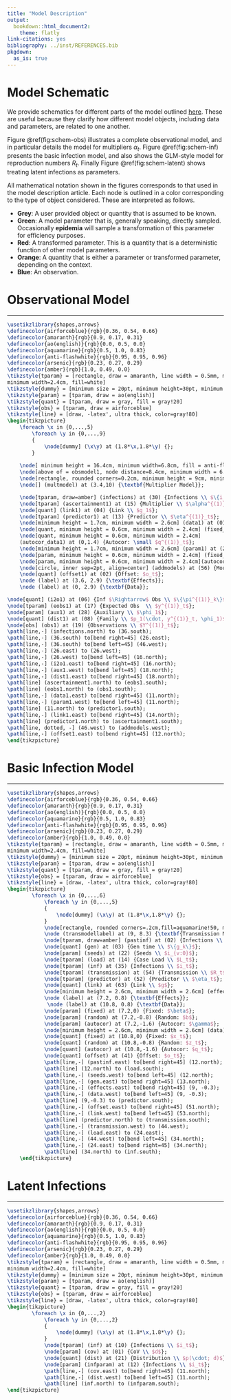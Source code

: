 ```yaml
---
title: "Model Description"
output:
  bookdown::html_document2:
    theme: flatly
link-citations: yes
bibliography: ../inst/REFERENCES.bib
pkgdown:
  as_is: true
---
```


<style>
.contents .page-header {
    display: none;
}
</style>

<div class = "article_container">

# Model Schematic {#sec:modelschematic}

We provide schematics for different parts of the model outlined [here](model-description.html). These are useful because they clarify how different 
model objects, including data and parameters, are related to one another. 

Figure \@ref(fig:schem-obs) illustrates a complete observational model, and in particular details the model for multipliers $\alpha_t$. Figure \@ref(fig:schem-inf) presents 
the basic infection model, and also shows the GLM-style model for reproduction 
numbers $R_t$. Finally Figure \@ref(fig:schem-latent) shows treating latent infections as parameters.

All mathematical notation shown in the figures corresponds to that used in the model description article. Each node is outlined in a color corresponding to the type of object considered. These are interpreted as follows.

 - **Grey**: A user provided object or quantity that is assumed to be known.
 - **Green**: A model parameter that is, generally speaking, directly sampled. Occasionally **epidemia** will sample a transformation of this parameter for efficiency 
 purposes.
 - **Red**: A transformed parameter. This is a quantity that is a deterministic 
 function of other model parameters.
  - **Orange**: A quantity that is either a parameter or transformed parameter, depending on the context.
 - **Blue**: An observation. 
 
# Observational Model
<hr>

```tikz
\usetikzlibrary{shapes,arrows}
\definecolor{airforceblue}{rgb}{0.36, 0.54, 0.66}
\definecolor{amaranth}{rgb}{0.9, 0.17, 0.31}
\definecolor{ao(english)}{rgb}{0.0, 0.5, 0.0}
\definecolor{aquamarine}{rgb}{0.5, 1.0, 0.83}
\definecolor{anti-flashwhite}{rgb}{0.95, 0.95, 0.96}
\definecolor{arsenic}{rgb}{0.23, 0.27, 0.29}
\definecolor{amber}{rgb}{1.0, 0.49, 0.0}
\tikzstyle{tparam} = [rectangle, draw = amaranth, line width = 0.5mm, minimum size = 20pt, inner sep=5pt, align = center, rounded corners=.2cm, 
minimum width=2.4cm, fill=white]
\tikzstyle{dummy} = [minimum size = 20pt, minimum height=30pt, minimum width=2.4cm]
\tikzstyle{param} = [tparam, draw = ao(english)]
\tikzstyle{quant} = [tparam, draw = gray, fill = gray!20]
\tikzstyle{obs} = [tparam, draw = airforceblue]
\tikzstyle{line} = [draw, -latex', ultra thick, color=gray!80]
\begin{tikzpicture}
    \foreach \x in {0,...,5}
        \foreach \y in {0,...,9}
        {
            \node[dummy] (\x\y) at (1.8*\x,1.8*\y) {};
        }
        
    \node[ minimum height = 16.4cm, minimum width=6.8cm, fill = anti-flashwhite!50] at (1.8, 8.8) (obsmodel1) {};
    \node[above of = obsmodel1, node distance=8.4cm, minimum width = 6.8cm, minimum height = 0.6cm, fill=arsenic, text=white] (obs1lab) {First Observation Model};
    \node[rectangle, rounded corners=0.2cm, minimum height = 9cm, minimum width = 6.4cm, fill=aquamarine!50] (multmodel) at (1.8,5.25) {};
    \node[] (multmodel) at (3.4,10) {\textbf{Multiplier Model}};

    \node[tparam, draw=amber] (infections) at (30) {Infections \\ $\{i_s, s <t\}$};
    \node[tparam] (ascertainment1) at (15) {Multiplier \\ $\alpha^{(1)}_t$};
    \node[quant] (link1) at (04) {Link \\ $g_1$};
    \node[tparam] (predictor1) at (13) {Predictor \\ $\eta^{(1)}_t$};
    \node[minimum height = 1.7cm, minimum width = 2.6cm] (data1) at (01) {};
    \node[quant, minimum height = 0.6cm, minimum width = 2.4cm] (fixed_data1) at (0,2.2) {Fixed: \small $x^{(1)}_t$};
    \node[quant, minimum height = 0.6cm, minimum width = 2.4cm]
    (autocor_data1) at (0,1.4) {Autocor: \small $q^{(1)}_t$};
    \node[minimum height = 1.7cm, minimum width = 2.6cm] (param1) at (21) {};
    \node[param, minimum height = 0.6cm, minimum width = 2.4cm] (fixed_param1) at (3.6,2.2) {Fixed: $\beta_1$};
    \node[param, minimum height = 0.6cm, minimum width = 2.4cm](autocor_param1) at (3.6,1.4) {Autocor: $\gamma_1$};
    \node[circle, inner sep=2pt, align=center] (addmodels) at (56) {More Observation \\ Models};
    \node[quant] (offset1) at (02) {Offset: $o_t$};
    \node (label) at (3.6, 2.9) {\textbf{Effects}};
    \node (label) at (0, 2.9) {\textbf{Data}};

\node[quant] (i2o1) at (06) {Inf $\Rightarrow$ Obs \\ $\{\pi^{(1)}_k\}$};
\node[tparam] (eobs1) at (17) {Expected Obs  \\ $y^{(1)}_t$};
\node[param] (aux1) at (28) {Auxiliary \\ $\phi_1$};
\node[quant] (dist1) at (08) {Family \\ $p_1(\cdot, y^{(1)}_t, \phi_1)$};
\node[obs] (obs1) at (19) {Observations \\ $Y^{(1)}_t$};
\path[line,-] (infections.north) to (36.south);
\path[line,-] (36.south) to[bend right=45] (26.east);
\path[line,-] (36.south) to[bend left=45] (46.west);
\path[line,-] (26.east) to (26.west);
\path[line,-] (26.west) to[bend left=45] (16.north);
\path[line,-] (i2o1.east) to[bend right=45] (16.north);
\path[line,-] (aux1.west) to[bend left=45] (18.north);
\path[line,-] (dist1.east) to[bend right=45] (18.north);
\path[line] (ascertainment1.north) to (eobs1.south);
\path[line] (eobs1.north) to (obs1.south);
\path[line,-] (data1.east) to[bend right=45] (11.north);
\path[line,-] (param1.west) to[bend left=45] (11.north);
\path[line] (11.north) to (predictor1.south);
\path[line,-] (link1.east) to[bend right=45] (14.north);
\path[line] (predictor1.north) to (ascertainment1.south);
\path[line, dotted, -] (46.west) to (addmodels.west);
\path[line,-] (offset1.east) to[bend right=45] (12.north);
\end{tikzpicture}

```


# Basic Infection Model
<hr>

```tikz
\usetikzlibrary{shapes,arrows}
\definecolor{airforceblue}{rgb}{0.36, 0.54, 0.66}
\definecolor{amaranth}{rgb}{0.9, 0.17, 0.31}
\definecolor{ao(english)}{rgb}{0.0, 0.5, 0.0}
\definecolor{aquamarine}{rgb}{0.5, 1.0, 0.83}
\definecolor{anti-flashwhite}{rgb}{0.95, 0.95, 0.96}
\definecolor{arsenic}{rgb}{0.23, 0.27, 0.29}
\definecolor{amber}{rgb}{1.0, 0.49, 0.0}
\tikzstyle{tparam} = [rectangle, draw = amaranth, line width = 0.5mm, minimum size = 20pt, inner sep=5pt, align = center, rounded corners=.2cm, 
minimum width=2.4cm, fill=white]
\tikzstyle{dummy} = [minimum size = 20pt, minimum height=30pt, minimum width=2.4cm]
\tikzstyle{param} = [tparam, draw = ao(english)]
\tikzstyle{quant} = [tparam, draw = gray, fill = gray!20]
\tikzstyle{obs} = [tparam, draw = airforceblue]
\tikzstyle{line} = [draw, -latex', ultra thick, color=gray!80]
\begin{tikzpicture}
        \foreach \x in {0,...,6}
            \foreach \y in {0,...,5}
            {
                \node[dummy] (\x\y) at (1.8*\x,1.8*\y) {};
            }
            \node[rectangle, rounded corners=.2cm,fill=aquamarine!50, minimum height = 10.4cm, minimum width = 6.6cm] (transmodel) at (9,2.84) {};
            \node (transmodellabel) at (9, 8.3) {\textbf{Transmission Model}};
            \node[tparam, draw=amber] (pastinf) at (02) {Infections \\ $\{i_s: 0 < s <t\}$};
            \node[quant] (gen) at (03) {Gen time \\ $\{g_k\}$};
            \node[param] (seeds) at (22) {Seeds \\ $i_{v:0}$};
            \node[tparam] (load) at (14) {Case Load \\ $L_t$};
            \node[tparam] (inf) at (35) {Infections \\ $i_t$};
            \node[tparam] (transmission) at (54) {Transmission \\ $R_t$};
            \node[tparam] (predictor) at (52) {Predictor \\ $\eta_t$};
            \node[quant] (link) at (63) {Link \\ $g$};
            \node[minimum height = 2.6cm, minimum width = 2.6cm] (effects) at (7.2, -0.8) {};
            \node (label) at (7.2, 0.8) {\textbf{Effects}};
             \node (label) at (10.8, 0.8) {\textbf{Data}};
            \node[param] (fixed) at (7.2,0) {Fixed: $\beta$};
            \node[param] (random) at (7.2,-0.8) {Random: $b$};
            \node[param] (autocor) at (7.2,-1.6) {Autocor: $\gamma$};
            \node[minimum height = 2.6cm, minimum width = 2.6cm] (data) at (10.8, -0.8) {};
            \node[quant] (fixed) at (10.8,0) {Fixed: $x_t$};
            \node[quant] (random) at (10.8,-0.8) {Random: $z_t$};
            \node[quant] (autocor) at (10.8,-1.6) {Autocor: $q_t$};
            \node[quant] (offset) at (41) {Offset: $o_t$};
            \path[line,-] (pastinf.east) to[bend right=45] (12.north);
            \path[line] (12.north) to (load.south);
            \path[line,-] (seeds.west) to[bend left=45] (12.north);
            \path[line,-] (gen.east) to[bend right=45] (13.north);
            \path[line,-] (effects.east) to[bend right=45] (9, -0.3);
            \path[line,-] (data.west) to[bend left=45] (9, -0.3);
            \path[line] (9,-0.3) to (predictor.south);
            \path[line,-] (offset.east) to[bend right=45] (51.north);
            \path[line,-] (link.west) to[bend left=45] (53.north);
            \path[line] (predictor.north) to (transmission.south);
            \path[line,-] (transmission.west) to (44.west);
            \path[line,-] (load.east) to (24.east);
            \path[line,-] (44.west) to[bend left=45] (34.north);
            \path[line,-] (24.east) to[bend right=45] (34.north);
            \path[line] (34.north) to (inf.south);
    \end{tikzpicture}
```


# Latent Infections
<hr>

```tikz
\usetikzlibrary{shapes,arrows}
\definecolor{airforceblue}{rgb}{0.36, 0.54, 0.66}
\definecolor{amaranth}{rgb}{0.9, 0.17, 0.31}
\definecolor{ao(english)}{rgb}{0.0, 0.5, 0.0}
\definecolor{aquamarine}{rgb}{0.5, 1.0, 0.83}
\definecolor{anti-flashwhite}{rgb}{0.95, 0.95, 0.96}
\definecolor{arsenic}{rgb}{0.23, 0.27, 0.29}
\definecolor{amber}{rgb}{1.0, 0.49, 0.0}
\tikzstyle{tparam} = [rectangle, draw = amaranth, line width = 0.5mm, minimum size = 20pt, inner sep=5pt, align = center, rounded corners=.2cm, 
minimum width=2.4cm, fill=white]
\tikzstyle{dummy} = [minimum size = 20pt, minimum height=30pt, minimum width=2.4cm]
\tikzstyle{param} = [tparam, draw = ao(english)]
\tikzstyle{quant} = [tparam, draw = gray, fill = gray!20]
\tikzstyle{obs} = [tparam, draw = airforceblue]
\tikzstyle{line} = [draw, -latex', ultra thick, color=gray!80]
\begin{tikzpicture}
        \foreach \x in {0,...,2}
            \foreach \y in {0,...,2}
            {
                \node[dummy] (\x\y) at (1.8*\x,1.8*\y) {};
            }
            \node[tparam] (inf) at (10) {Infections \\ $i_t$};
            \node[param] (cov) at (01) {CoV \\ $d$};
            \node[quant] (dist) at (21) {Distribution \\ $p(\cdot; d)$};
            \node[param] (infparam) at (12) {Infections \\ $i_t$};
            \path[line,-] (cov.east) to[bend right=45] (11.north);
            \path[line,-] (dist.west) to[bend left=45] (11.north);
            \path[line] (inf.north) to (infparam.south);
\end{tikzpicture}
```

</div>
